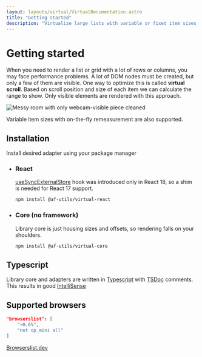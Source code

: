 ```yaml
---
layout: layouts/virtual/VirtualDocumentation.astro
title: "Getting started"
description: "Virtualize large lists with variable or fixed item sizes. Typescript-friendly, react and core adapters currently available"
---
```



# Getting started

When you need to render a list or grid with a lot of rows or columns, you may face performance problems.
A lot of DOM nodes must be created, but only a few of them are visible.
One way to optimize this is called **virtual scroll**.
Based on scroll position and size of each item we can calculate the range to show.
Only visible elements are rendered with this approach.

<div className="not-prose grid max-w-screen-xl gap-8 md:grid-cols-2">
    <Image
        alt="Messy room with only webcam-visible piece cleaned"
        src={messyImg}
        quality={40}
    />
    <div className="contain-strict grid h-64 overflow-hidden md:h-full border">
        <List client:visible />
    </div>
</div>

Variable item sizes with <span className="whitespace-nowrap">on-the-fly</span> remeasurement are also supported.

## Installation

Install desired adapter using your package manager

-   ### React

    [useSyncExternalStore](https://react.dev/reference/react/useSyncExternalStore) hook was introduced only in React 18, so a shim is needed for React 17 support.

    ```bash
    npm install @af-utils/virtual-react
    ```

-   ### Core (no framework)

    Library core is just housing sizes and offsets, so rendering falls on your shoulders.

    ```bash
    npm install @af-utils/virtual-core
    ```

## Typescript

Library core and adapters are written in [Typescript](https://www.typescriptlang.org/) with [TSDoc](https://tsdoc.org/) comments.
This results in good [IntelliSense](https://code.visualstudio.com/docs/editor/intellisense)

## Supported browsers

```json
"browserslist": [
    ">0.6%",
    "not op_mini all"
]
```

[Browserslist.dev](https://browserslist.dev/?q=PjAuNiUsbm90IG9wX21pbmkgYWxs)
